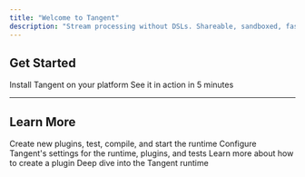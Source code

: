 ```yaml
---
title: "Welcome to Tangent"
description: "Stream processing without DSLs. Shareable, sandboxed, fast."
---
```


## Get Started

<Columns cols={2}>
  <Card
    title="Install Tangent"
    icon="download"
    href="/install"
  >
    Install Tangent on your platform
  </Card>
  <Card
    title="Quickstart"
    icon="code"
    href="/quickstart"
  >
    See it in action in 5 minutes
  </Card>
</Columns>

***

## Learn More
<Columns cols={2}>
    <Card
    title="CLI"
    icon="terminal"
    href="/cli/overview"
  >
    Create new plugins, test, compile, and start the runtime
  </Card>
  <Card
    title="Configuration"
    icon="settings"
    href="/cli/tangent-yaml"
  >
    Configure Tangent's settings for the runtime, plugins, and tests
  </Card>
  <Card
    title="Authoring Plugins"
    icon="plug-zap"
    href="/plugins/authoring"
  >
    Learn more about how to create a plugin
  </Card>
  <Card
    title="Runtime"
    icon="flame"
    href="/runtime"
  >
    Deep dive into the Tangent runtime
  </Card>
</Columns>

